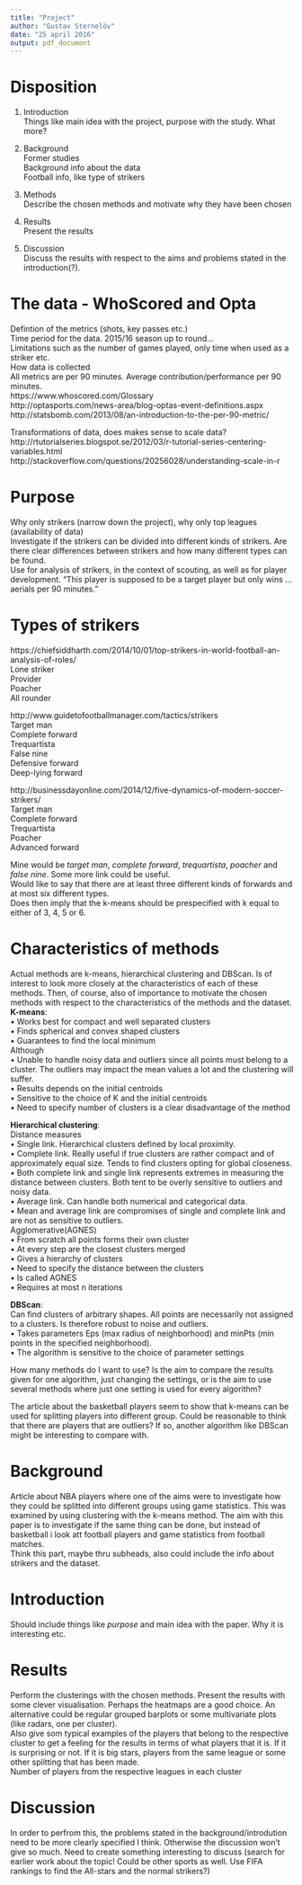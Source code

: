 ```yaml
---
title: "Project"
author: "Gustav Sternelöv"
date: "25 april 2016"
output: pdf_document
---
```


# Disposition
1. Introduction  
Things like main idea with the project, purpose with the study. What more?

2. Background  
Former studies  
Background info about the data  
Football info, like type of strikers

3. Methods  
Describe the chosen methods and motivate why they have been chosen

4. Results  
Present the results

5. Discussion  
Discuss the results with respect to the aims and problems stated in the introduction(?). 


# The data - WhoScored and Opta
Defintion of the metrics (shots, key passes etc.)  
Time period for the data. 2015/16 season up to round...  
Limitations such as the number of games played, only time when used as a striker etc.   
How data is collected  
All metrics are per 90 minutes. Average contribution/performance per 90 minutes.  
https://www.whoscored.com/Glossary  
http://optasports.com/news-area/blog-optas-event-definitions.aspx  
http://statsbomb.com/2013/08/an-introduction-to-the-per-90-metric/

Transformations of data, does makes sense to scale data?
http://rtutorialseries.blogspot.se/2012/03/r-tutorial-series-centering-variables.html  
http://stackoverflow.com/questions/20256028/understanding-scale-in-r

# Purpose
Why only strikers (narrow down the project), why only top leagues (availability of data)  
Investigate if the strikers can be divided into different kinds of strikers. Are there clear differences between strikers and how many different types can be found.   
Use for analysis of strikers, in the context of scouting, as well as for player development. "This player is supposed to be a target player but only wins ... aerials per 90 minutes."

# Types of strikers
https://chiefsiddharth.com/2014/10/01/top-strikers-in-world-football-an-analysis-of-roles/  
Lone striker  
Provider  
Poacher  
All rounder  

http://www.guidetofootballmanager.com/tactics/strikers  
Target man  
Complete forward  
Trequartista  
False nine  
Defensive forward  
Deep-lying forward

http://businessdayonline.com/2014/12/five-dynamics-of-modern-soccer-strikers/  
Target man  
Complete forward  
Trequartista  
Poacher  
Advanced forward

Mine would be *target man*, *complete forward*, *trequartista*, *poacher* and *false nine*. 
Some more link could be useful.   
Would like to say that there are at least three different kinds of forwards and at most six different types.  
Does then imply that the k-means should be prespecified with k equal to either of 3, 4, 5 or 6. 

# Characteristics of methods
Actual methods are k-means, hierarchical clustering and DBScan. Is of interest to look more closely at the characteristics of each of these methods. Then, of course, also of importance to motivate the chosen methods with respect to the characteristics of the methods and the dataset.   
**K-means**:    
•	Works best for compact and well separated clusters  
•	Finds spherical and convex shaped clusters  
•	Guarantees to find the local minimum  
Although  
•	Unable to handle noisy data and outliers since all points must belong to a cluster. The outliers may impact the mean values a lot and the clustering will suffer.   
•	Results depends on the initial centroids  
•	Sensitive to the choice of K and the initial centroids  
•	Need to specify number of clusters is a clear disadvantage of the method


**Hierarchical clustering**:  
Distance measures  
•	Single link. Hierarchical clusters defined by local proximity.  
•	Complete link. Really useful if true clusters are rather compact and of approximately equal size. Tends to find clusters opting for global closeness.   
•	Both complete link and single link represents extremes in measuring the distance between clusters. Both tent to be overly sensitive to outliers and noisy data.   
•	Average link. Can handle both numerical and categorical data.  
•	Mean and average link are compromises of single and complete link and are not as sensitive to outliers.  
Agglomerative(AGNES)  
•	From scratch all points forms their own cluster  
•	At every step are the closest clusters merged  
•	Gives a hierarchy of clusters  
•	Need to specify the distance between the clusters  
•	Is called AGNES  
•	Requires at most n iterations


**DBScan**:  
Can find clusters of arbitrary shapes. All points are necessarily not assigned to a clusters. Is therefore robust to noise and outliers.   
•	Takes parameters Eps (max radius of neighborhood) and minPts (min points in the specified neighborhood).   
•	The algorithm is sensitive to the choice of parameter settings

How many methods do I want to use? Is the aim to compare the results given for one algorithm, just changing the settings, or is the aim to use several methods where just one setting is used for every algorithm?

The article about the basketball players seem to show that k-means can be used for splitting players into different group. Could be reasonable to think that there are players that are outliers? If so, another algorithm like DBScan might be interesting to compare with. 

# Background
Article about NBA players where one of the aims were to investigate how they could be splitted into different groups using game statistics. This was examined by using clustering with the k-means method.
The aim with this paper is to investigate if the same thing can be done, but instead of basketball i look att football players and game statistics from football matches.  
Think this part, maybe thru subheads, also could include the info about strikers and the dataset. 


# Introduction
Should include things like *purpose* and main idea with the paper. Why it is interesting etc. 

# Results
Perform the clusterings with the chosen methods.
Present the results with some clever visualisation. Perhaps the heatmaps are a good choice. An alternative could be regular grouped barplots or some multivariate plots (like radars, one per cluster).  
Also give som typical examples of the players that belong to the respective cluster to get a feeling for the results in terms of what players that it is. If it is surprising or not. If it is big stars, players from the same league or some other splitting that has been made.  
Number of players from the respective leagues in each cluster

# Discussion
In order to perfrom this, the problems stated in the background/introdution need to be more clearly specified I think. Otherwise the discussion won't give so much. Need to create something interesting to discuss (search for earlier work about the topic! Could be other sports as well. Use FIFA rankings to find the All-stars and the normal strikers?)



